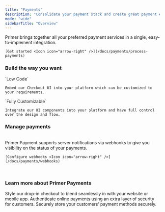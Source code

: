 ```yaml
---
title: "Payments"
description: "Consolidate your payment stack and create great payment experiences."
mode: "wide"
sidebarTitle: "Overview"
---
```


<CardGroup>
  <Card title="Process payments" img="https://primer.io/docs/static/process-payments-f06a967f389c04303cfe24651e88164f.png">
    Primer brings together all your preferred payment services in a single, easy-to-implement integration.

    [Get started <Icon icon="arrow-right" />](/docs/payments/process-payments)
  </Card>
</CardGroup>

### Build the way you want

<CardGroup cols={2}>
  <Card title="Drop-in Checkout" img="https://primer.io/docs/static/drop-in-837f53a30ad53c882454f713b89ee6ab.png" href="/docs/payments/universal-checkout/drop-in/get-started/web">
    `Low Code`

    Embed our Checkout UI into your platform which can be customized to your requirements.
  </Card>

  <Card title="Headless Checkout" img="	https://primer.io/docs/static/headless-checkout-dcb1e8dcb2da2a0d9fcf2d5a4ff981b0.png" href="/docs/payments/universal-checkout/headless/get-started/web">
    `Fully Customizable`

    Integrate our UI components into your platform and have full control over the design and flow.
  </Card>
</CardGroup>

### Manage payments

<CardGroup cols={4}>
  <Card title="Capture" icon="clipboard-check" href="/docs/payments/capture-payments" />

  <Card title="Cancel" icon="circle-xmark" href="/docs/payments/cancel-payments" />

  <Card title="Refund" icon="rotate-right" href="/docs/payments/refund-payments" />

  <Card title="Disputes" icon="triangle-exclamation" href="/docs/payments/manage-disputes" />
</CardGroup>

<br />

<CardGroup>
  <Card title="Receive payment notifications" img="https://primer.io/docs/static/notification-6c9a217c3a00b578115ab7d00f9f9f26.png">
    Primer Payment supports server notifications via webhooks to give you visibility on the status of your payments.

    [Configure webhooks <Icon icon="arrow-right" />](/docs/payments/webhooks)
  </Card>
</CardGroup>

<br />

### Learn more about Primer Payments

<CardGroup cols={3}>
  <Card
    title="Customize Universal Checkout"
    img="https://primer.io/docs/static/customize-universal-checkout-81aecba818b2c7134ea001dd418aa221.png
"
    href="/docs/payments/universal-checkout/drop-in/customize-checkout/web"
  >
    Style our drop-in checkout to blend seamlessly in with your website or mobile app.
  </Card>

  <Card title="Trigger 3DS" img="https://primer.io/docs/static/threeds-999bb41e4d24de2543c8b9d4bfd74656.png" href="/docs/payments/3ds/overview">
    Authenticate online payments using an extra layer of security for customers.
  </Card>

  <Card title="Vault payment methods" img="https://primer.io/docs/static/vault-payment-methods-8c51f8a168badb13ac6f6feb8a05041f.png" href="/docs/payments/save-payment-methods">
    Securely store your customers’ payment methods securely.
  </Card>
</CardGroup>